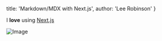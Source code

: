 
  title: 'Markdown/MDX with Next.js',
  author: 'Lee Robinson'
}

I **love** using [Next.js](https://nextjs.org/)

![Image](https://ik.imagekit.io/lutfiandri/webcomic-kesatria/1)

